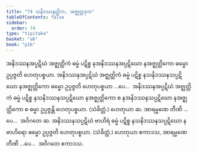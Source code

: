 ```yaml
---
title: "74 သနိဒဿနတ္တိက, အဇ္ဈတ္တဒုက"
tableOfContents: false
sidebar:
  order: 74
type: "tipitaka"
basket: "ab"
book: "p16"
---
```



<DynamicBreadcrumb />

<Division number="122" book="p16" e="ch" v="40" p="281">

<Paragraph number="293" book="p16">
အနိဒဿနအပ္ပဋိဃံ အဇ္ဈတ္တိကံ ဓမ္မံ ပဋိစ္စ နအနိဒဿနအပ္ပဋိဃော နအဇ္ဈတ္တိကော ဓမ္မော ဥပ္ပဇ္ဇတိ ဟေတုပစ္စယာ. အနိဒဿနအပ္ပဋိဃံ အဇ္ဈတ္တိကံ ဓမ္မံ ပဋိစ္စ နသနိဒဿနသပ္ပဋိဃော နအဇ္ဈတ္တိကော ဓမ္မော ဥပ္ပဇ္ဇတိ ဟေတုပစ္စယာ …ပေ…  အနိဒဿနအပ္ပဋိဃံ အဇ္ဈတ္တိကံ ဓမ္မံ ပဋိစ္စ နသနိဒဿနသပ္ပဋိဃော နအဇ္ဈတ္တိကော စ နအနိဒဿနသပ္ပဋိဃော နအဇ္ဈတ္တိကော စ ဓမ္မာ ဥပ္ပဇ္ဇန္တိ ဟေတုပစ္စယာ. (သံခိတ္တံ.) ဟေတုယာ ဆ. အာရမ္မဏေ တီဏိ …ပေ…  အဝိဂတေ ဆ.
</Paragraph>

<Paragraph number="294" book="p16">
အနိဒဿနသပ္ပဋိဃံ ဗာဟိရံ ဓမ္မံ ပဋိစ္စ နသနိဒဿနသပ္ပဋိဃော နဗာဟိရော ဓမ္မော ဥပ္ပဇ္ဇတိ ဟေတုပစ္စယာ. (သံခိတ္တံ.) ဟေတုယာ ဧကာဒသ, အာရမ္မဏေ တီဏိ …ပေ…  အဝိဂတေ ဧကာဒသ.
</Paragraph>
</Division>
